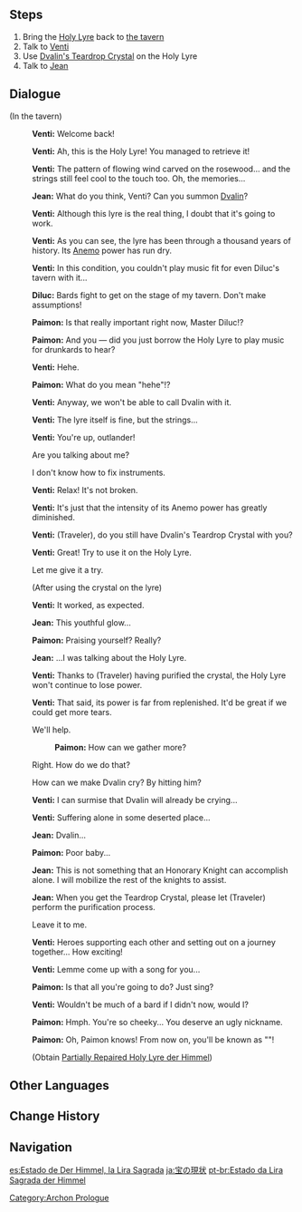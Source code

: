 {{Quest Infobox
|id            = 00379
|image         = Archon Quest C0A2 State of the Holy Lyre der Himmel.png
|type          = Archon
|chapter       = Prologue
|actNum        = II
|act           = For a Tomorrow Without Tears
|part          = 10
|startLocation = [[City of Mondstadt|Mondstadt]], [[Mondstadt]]
|region        = Mondstadt
|area          = Starfell Valley
|subarea       = City of Mondstadt
|prev          = Chasing Shadows
|next          = Fallen Tears
|next2         = Hidden Tears
|next3         = Stolen Tears
|exp           = 250
|mora          = 5,450
|other         = {{Card|Character EXP|2,850}}{{Card|Fine Enhancement Ore|5}}{{Card|Partially Repaired Holy Lyre der Himmel|1}}
|characters    = Diluc;Jean;Paimon;Traveler;Venti
|voiced        = yes
}}
{{TeyvatQuest|0|2|part=10}}

==Steps==
# Bring the [[Holy Lyre der Himmel|Holy Lyre]] back to [[Angel's Share|the tavern]]
# Talk to [[Venti]]
# Use [[Clear Dvalin Tear|Dvalin's Teardrop Crystal]] on the Holy Lyre
# Talk to [[Jean]]

==Dialogue==
{{Quest Description|After a fierce battle, you managed to seize the Holy Lyre der Himmel back from the hands of the [[Fatui]]. For some reason, Venti seems to express a great nostalgia for the Lyre...}}
{{dialogue start}}
;(In the tavern)
:{{A|vo mdaq055 2 venti 01.ogg}} '''Venti:''' Welcome back!
:{{A|vo mdaq055 2 venti 02.ogg}} '''Venti:''' Ah, this is the Holy Lyre! You managed to retrieve it!
:{{A|vo mdaq055 2 venti 03.ogg}} '''Venti:''' The pattern of flowing wind carved on the rosewood... and the strings still feel cool to the touch too. Oh, the memories...
:{{A|vo mdaq055 2 qin 01.ogg}} '''Jean:''' What do you think, Venti? Can you summon [[Dvalin]]?
:{{A|vo mdaq055 2 venti 04.ogg}} '''Venti:''' Although this lyre is the real thing, I doubt that it's going to work.
:{{A|vo mdaq055 2 venti 05.ogg}} '''Venti:''' As you can see, the lyre has been through a thousand years of history. Its [[Anemo]] power has run dry.
:{{A|vo mdaq055 2 venti 06.ogg}} '''Venti:''' In this condition, you couldn't play music fit for even Diluc's tavern with it...
:{{A|vo mdaq055 2 diluc 01.ogg}} '''Diluc:''' Bards fight to get on the stage of my tavern. Don't make assumptions!
:{{A|vo mdaq055 2 paimon 01.ogg}} '''Paimon:''' Is that really important right now, Master Diluc!?
:{{A|vo mdaq055 2 paimon 02.ogg}} '''Paimon:''' And you &mdash; did you just borrow the Holy Lyre to play music for drunkards to hear?
:{{A|vo mdaq055 2 venti 07.ogg}} '''Venti:''' Hehe.
:{{A|vo mdaq055 2 paimon 03.ogg}} '''Paimon:''' What do you mean "hehe"!?
:{{A|vo mdaq055 2 venti 08.ogg}} '''Venti:''' Anyway, we won't be able to call Dvalin with it.
:{{A|vo mdaq055 2 venti 09.ogg}} '''Venti:''' The lyre itself is fine, but the strings...
:{{A|vo mdaq055 2 venti 10.ogg}} '''Venti:''' You're up, outlander!
:{{DIcon}} Are you talking about me?
:{{DIcon}} I don't know how to fix instruments.
:{{A|vo mdaq055 2 venti 11.ogg}} '''Venti:''' Relax! It's not broken.
:{{A|vo mdaq055 2 venti 12.ogg}} '''Venti:''' It's just that the intensity of its Anemo power has greatly diminished.
:{{A|vo mdaq055 2 venti 13.ogg}} '''Venti:''' (Traveler), do you still have Dvalin's Teardrop Crystal with you?
:{{A|vo mdaq055 2 venti 14.ogg}} '''Venti:''' Great! Try to use it on the Holy Lyre.
:{{DIcon}} Let me give it a try.
:;(After using the crystal on the lyre)
:{{A|vo mdaq055 4 venti 01.ogg}} '''Venti:''' It worked, as expected.
:{{A|vo mdaq055 4 qin 01.ogg}} '''Jean:''' This youthful glow...
:{{A|vo mdaq055 4 paimon 01.ogg}} '''Paimon:''' Praising yourself? Really?
:{{A|vo mdaq055 4 qin 02.ogg}} '''Jean:''' ...I was talking about the Holy Lyre.
:{{A|vo mdaq055 4 venti 02.ogg}} '''Venti:''' Thanks to (Traveler) having purified the crystal, the Holy Lyre won't continue to lose power.
:{{A|vo mdaq055 4 venti 03.ogg}} '''Venti:''' That said, its power is far from replenished. It'd be great if we could get more tears.
:{{DIcon}} We'll help.
::{{A|vo mdaq055 4 paimon 02a.ogg}} '''Paimon:''' How can we gather more?
:{{DIcon}} Right. How do we do that?
:{{DIcon}} How can we make Dvalin cry? By hitting him?
:{{A|vo mdaq055 4 venti 04.ogg}} '''Venti:''' I can surmise that Dvalin will already be crying...
:{{A|vo mdaq055 4 venti 05.ogg}} '''Venti:''' Suffering alone in some deserted place...
:{{A|vo mdaq055 4 qin 03.ogg}} '''Jean:''' Dvalin...
:{{A|vo mdaq055 4 paimon 03.ogg}} '''Paimon:''' Poor baby...
:{{A|vo mdaq055 4 qin 04.ogg}} '''Jean:''' This is not something that an Honorary Knight can accomplish alone. I will mobilize the rest of the knights to assist.
:{{A|vo mdaq055 4 qin 05.ogg}} '''Jean:''' When you get the Teardrop Crystal, please let (Traveler) perform the purification process.
:{{DIcon}} Leave it to me.
:{{A|vo mdaq055 4 venti 06.ogg}} '''Venti:''' Heroes supporting each other and setting out on a journey together... How exciting!
:{{A|vo mdaq055 4 venti 07.ogg}} '''Venti:''' Lemme come up with a song for you...
:{{A|vo mdaq055 4 paimon 04.ogg}} '''Paimon:''' Is that all you're going to do? Just sing?
:{{A|vo mdaq055 4 venti 08.ogg}} '''Venti:''' Wouldn't be much of a bard if I didn't now, would I?
:{{A|vo mdaq055 4 paimon 05.ogg}} '''Paimon:''' Hmph. You're so cheeky... You deserve an ugly nickname.
:{{A|vo mdaq055 4 paimon 06.ogg}} '''Paimon:''' Oh, Paimon knows! From now on, you'll be known as "{{Color|buzzword|Tone-Deaf Bard}}"!
:;(Obtain [[Partially Repaired Holy Lyre der Himmel]])
{{dialogue end}}

==Other Languages==
{{Other Languages
|en      = State of the Holy Lyre der Himmel
|zhs     = 至宝的现状
|zhs_rm  = Zhìbǎo de Xiànzhuàng
|zht     = 至寶的現狀
|zht_rm  = Zhìbǎo de Xiànzhuàng
|zh_tl   = Treasure's Present Condition
|ja      = 宝の現状
|ja_rm   = Takara no Genjou
|ja_tl   = Treasure's Present Condition
|ko      = 보물의 상태
|ko_rm   = Bomul-ui Sangtae
|ko_tl   = Treasure's Condition
|es      = Estado de Der Himmel, la Lira Sagrada
|es_tl   = State of Der Himmel, the Holy Lyre
|fr      = L'état de la Lyre
|fr_tl   = The State of the Lyre
|ru      = Починка небесной лиры
|ru_tl   = Repair of the Heavenly Lyre
|th      = สภาพของ Holy Lyre der Himmel
|th_rm   = Sa-phap khong Holy Lyre der Himmel
|th_tl   = State of the Holy Lyre der Himmel
|vi      = Hiện Trạng Của Bảo Vật
|vi_tl   = 
|de      = In den Händen ein Schatz
|de_tl   = In the Hands is a Treasure
|id      = Kondisi Holy Lyre
|id_tl   = Holy Lyre Condition
|pt      = Estado da Lira Sagrada der Himmel
|pt_tl   = State of the Holy Lyre der Himmel
|tr      = Göklerin Kutsal Lirinin Durumu
|tr_tl   = 
|it      = Stato della Lira sacra celeste
|it_tl   = State of the Celestial Holy Lyre
}}

==Change History==
{{Change History|1.0}}

==Navigation==
{{Archon Quest Navbox|chapter=Prologue}}
[[Category:Archon Prologue]]

[[es:Estado de Der Himmel, la Lira Sagrada]]
[[ja:宝の現状]]
[[pt-br:Estado da Lira Sagrada der Himmel]]